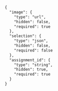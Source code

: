 ```html
{
  "image": {
    "type": "url",
    "hidden": false,
    "required": true
  },
  "selection": {
    "type": "json",
    "hidden": false,
    "required": false
  },
  "assignment_id": {
    "type": "string",
    "hidden": true,
    "required": true
  }
}
```